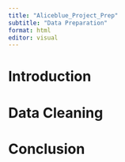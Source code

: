 ```yaml
---
title: "Aliceblue_Project_Prep"
subtitle: "Data Preparation"
format: html
editor: visual
---
```


# Introduction

# Data Cleaning

# Conclusion
